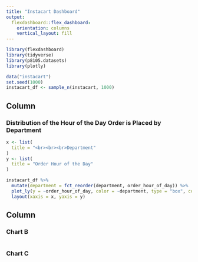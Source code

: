 ```yaml
---
title: "Instacart Dashboard"
output: 
  flexdashboard::flex_dashboard:
    orientation: columns
    vertical_layout: fill
---
```


```r
library(flexdashboard)
library(tidyverse)
library(p8105.datasets)
library(plotly)

data("instacart")
set.seed(1000)
instacart_df <- sample_n(instacart, 1000)
```

Column {data-width=650}
-----------------------------------------------------------------------

### Distribution of the Hour of the Day Order is Placed by Department

```r
x <- list(
  title = "<br><br><br>Department"
)
y <- list(
  title = "Order Hour of the Day"
)

instacart_df %>%
  mutate(department = fct_reorder(department, order_hour_of_day)) %>% 
  plot_ly(y = ~order_hour_of_day, color = ~department, type = "box", colors = "viridis") %>%
  layout(xaxis = x, yaxis = y)
```

Column {data-width=350}
-----------------------------------------------------------------------

### Chart B

```r

```

### Chart C

```r

```